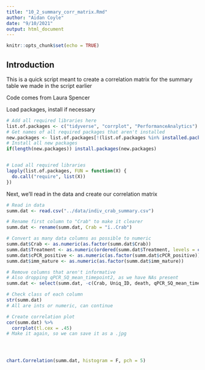 ```yaml
---
title: "10_2_summary_corr_matrix.Rmd"
author: "Aidan Coyle"
date: "9/10/2021"
output: html_document
---
```


```r
knitr::opts_chunk$set(echo = TRUE)
```

## Introduction

This is a quick script meant to create a correlation matrix for the summary table we made in the script earlier

Code comes from Laura Spencer

Load packages, install if necessary

```r
# Add all required libraries here
list.of.packages <- c("tidyverse", "corrplot", "PerformanceAnalytics")
# Get names of all required packages that aren't installed
new.packages <- list.of.packages[!(list.of.packages %in% installed.packages()[, "Package"])]
# Install all new packages
if(length(new.packages)) install.packages(new.packages)


# Load all required libraries
lapply(list.of.packages, FUN = function(X) {
  do.call("require", list(X))
})
```

Next, we'll read in the data and create our correlation matrix

```r
# Read in data
summ.dat <- read.csv("../data/indiv_crab_summary.csv")

# Rename first column to "Crab" to make it clearer
summ.dat <- rename(summ.dat, Crab = "ï..Crab")

# Convert as many data columns as possible to numeric
summ.dat$Crab <- as.numeric(as.factor(summ.dat$Crab))
summ.dat$Treatment <- as.numeric(ordered(summ.dat$Treatment, levels = c("Low", "Amb", "Elev")))
summ.dat$cPCR_positive <- as.numeric(as.factor(summ.dat$cPCR_positive))
summ.dat$imm_mature <- as.numeric(as.factor(summ.dat$imm_mature))

# Remove columns that aren't informative
# Also dropping qPCR_SQ_mean_timepoint2, as we have NAs present
summ.dat <- select(summ.dat, -c(Crab, Uniq_ID, death, qPCR_SQ_mean_timepoint2, Timepoints))

# Check class of each column
str(summ.dat)
# All are ints or numeric, can continue

# Create correlation plot
cor(summ.dat) %>%
  corrplot(tl.cex = .45)
# Make it again, so we can save it as a .jpg




chart.Correlation(summ.dat, histogram = F, pch = 5)

```

